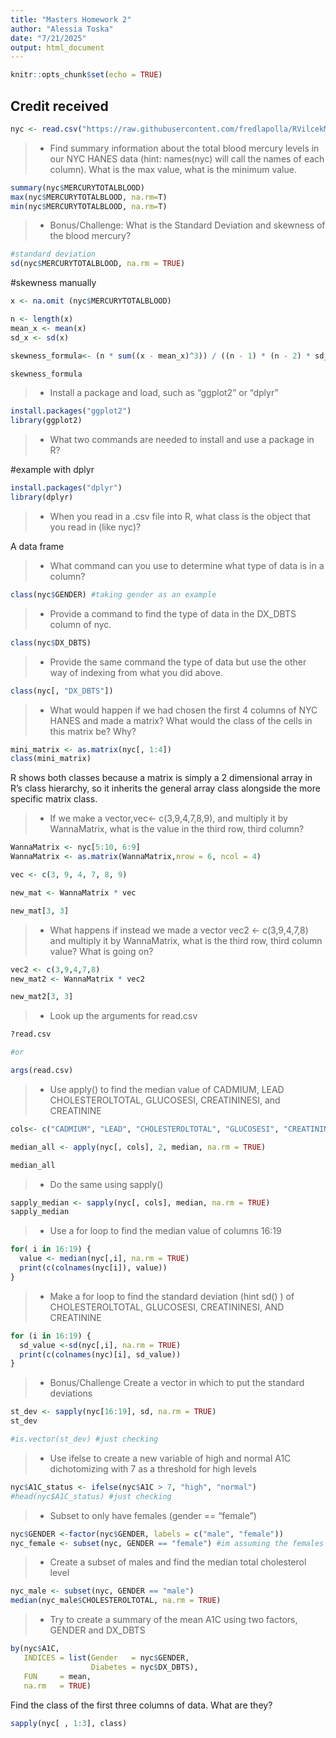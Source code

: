 ```yaml
---
title: "Masters Homework 2"
author: "Alessia Toska"
date: "7/21/2025"
output: html_document
---
```


```r
knitr::opts_chunk$set(echo = TRUE)
```
## Credit received ##

```r
nyc <- read.csv("https://raw.githubusercontent.com/fredlapolla/RVilcekMaster23/master/NYC_HANES_DIAB.csv")
```
>- Find summary information about the total blood mercury levels in our NYC HANES data (hint: names(nyc) will call the names of each column). What is the max value, what is the minimum value.  

```r
summary(nyc$MERCURYTOTALBLOOD)
max(nyc$MERCURYTOTALBLOOD, na.rm=T)
min(nyc$MERCURYTOTALBLOOD, na.rm=T)
```

>- Bonus/Challenge: What is the Standard Deviation and skewness of the blood mercury?

```r
#standard deviation
sd(nyc$MERCURYTOTALBLOOD, na.rm = TRUE)
```
#skewness manually
```r
x <- na.omit (nyc$MERCURYTOTALBLOOD)

n <- length(x)
mean_x <- mean(x)
sd_x <- sd(x)

skewness_formula<- (n * sum((x - mean_x)^3)) / ((n - 1) * (n - 2) * sd_x^3)

skewness_formula
```


>- Install a package and load, such as "ggplot2" or "dplyr"

```r
install.packages("ggplot2")
library(ggplot2)
```

>- What two commands are needed to install and use a package in R?

#example with dplyr
```r
install.packages("dplyr")
library(dplyr)
```



>- When you read in a .csv file into R, what class is the object that you read in (like nyc)?

A data frame


>- What command can you use to determine what type of data is in a column?

```r
class(nyc$GENDER) #taking gender as an example
```


>- Provide a command to find the type of data in the DX_DBTS column of nyc. 

```r
class(nyc$DX_DBTS)
```


>- Provide the same command the type of data but use the other way of indexing from what you did above. 

```r
class(nyc[, "DX_DBTS"])
```


>- What would happen if we had chosen the first 4 columns of NYC HANES and made a matrix? What would the class of the cells in this matrix be? Why?

```r
mini_matrix <- as.matrix(nyc[, 1:4])
class(mini_matrix)
```
R shows both classes because a matrix is simply a 2 dimensional array in R’s class hierarchy, so it inherits the general array class alongside the more specific matrix class.

>- If we make a vector,vec<- c(3,9,4,7,8,9), and multiply it by WannaMatrix, what is the value in the third row, third column? 

```r
WannaMatrix <- nyc[5:10, 6:9]
WannaMatrix <- as.matrix(WannaMatrix,nrow = 6, ncol = 4)

vec <- c(3, 9, 4, 7, 8, 9)

new_mat <- WannaMatrix * vec 

new_mat[3, 3]  

```



>- What happens if instead we made a vector vec2 <- c(3,9,4,7,8) and multiply it by WannaMatrix, what is the third row, third column value? What is going on? 

```r
vec2 <- c(3,9,4,7,8)
new_mat2 <- WannaMatrix * vec2

new_mat2[3, 3]  
```


>- Look up the arguments for read.csv

```r
?read.csv

#or

args(read.csv)
```


>- Use apply() to find the median value of CADMIUM, LEAD CHOLESTEROLTOTAL, GLUCOSESI, CREATININESI, and CREATININE

```r
cols<- c("CADMIUM", "LEAD", "CHOLESTEROLTOTAL", "GLUCOSESI", "CREATININESI", "CREATININE")

median_all <- apply(nyc[, cols], 2, median, na.rm = TRUE)

median_all
```

>- Do the same using sapply()

```r
sapply_median <- sapply(nyc[, cols], median, na.rm = TRUE)
sapply_median
```

>- Use a for loop to find the median value of columns 16:19

```r
for( i in 16:19) {
  value <- median(nyc[,i], na.rm = TRUE)
  print(c(colnames(nyc[i]), value))
}
```

>- Make a for loop to find the standard deviation (hint sd() ) of CHOLESTEROLTOTAL, GLUCOSESI, CREATININESI, AND CREATININE

```r
for (i in 16:19) {
  sd_value <-sd(nyc[,i], na.rm = TRUE)
  print(c(colnames(nyc)[i], sd_value))
}
```


>- Bonus/Challenge Create a vector in which to put the standard deviations 

```r
st_dev <- sapply(nyc[16:19], sd, na.rm = TRUE)
st_dev

#is.vector(st_dev) #just checking
```


>- Use ifelse to create a new variable of high and normal A1C dichotomizing with 7 as a threshold for high levels

```r
nyc$A1C_status <- ifelse(nyc$A1C > 7, "high", "normal")
#head(nyc$A1C_status) #just checking
```


>- Subset to only have females (gender == "female")

```r
nyc$GENDER <-factor(nyc$GENDER, labels = c("male", "female"))
nyc_female <- subset(nyc, GENDER == "female") #im assuming the females are gender 2 
```


>- Create a subset of males and find the median total cholesterol level

```r
nyc_male <- subset(nyc, GENDER == "male")
median(nyc_male$CHOLESTEROLTOTAL, na.rm = TRUE)
```


>- Try to create a summary of the mean A1C using two factors, GENDER and DX_DBTS

```r
by(nyc$A1C,
   INDICES = list(Gender   = nyc$GENDER,
                  Diabetes = nyc$DX_DBTS),
   FUN     = mean,
   na.rm   = TRUE)
```

Find the class of the first three columns of data. What are they?

```r
sapply(nyc[ , 1:3], class)
```

